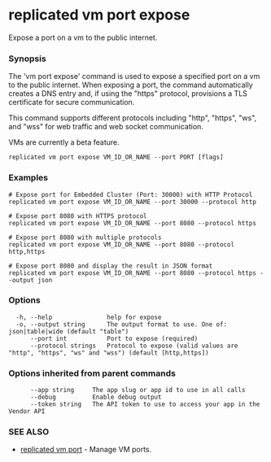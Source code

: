 # replicated vm port expose

Expose a port on a vm to the public internet.

### Synopsis

The 'vm port expose' command is used to expose a specified port on a vm to the public internet. When exposing a port, the command automatically creates a DNS entry and, if using the "https" protocol, provisions a TLS certificate for secure communication.

This command supports different protocols including "http", "https", "ws", and "wss" for web traffic and web socket communication.

VMs are currently a beta feature.

```
replicated vm port expose VM_ID_OR_NAME --port PORT [flags]
```

### Examples

```
# Expose port for Embedded Cluster (Port: 30000) with HTTP Protocol
replicated vm port expose VM_ID_OR_NAME --port 30000 --protocol http

# Expose port 8080 with HTTPS protocol
replicated vm port expose VM_ID_OR_NAME --port 8080 --protocol https

# Expose port 8080 with multiple protocols
replicated vm port expose VM_ID_OR_NAME --port 8080 --protocol http,https

# Expose port 8080 and display the result in JSON format
replicated vm port expose VM_ID_OR_NAME --port 8080 --protocol https --output json
```

### Options

```
  -h, --help               help for expose
  -o, --output string      The output format to use. One of: json|table|wide (default "table")
      --port int           Port to expose (required)
      --protocol strings   Protocol to expose (valid values are "http", "https", "ws" and "wss") (default [http,https])
```

### Options inherited from parent commands

```
      --app string     The app slug or app id to use in all calls
      --debug          Enable debug output
      --token string   The API token to use to access your app in the Vendor API
```

### SEE ALSO

* [replicated vm port](replicated-cli-vm-port)	 - Manage VM ports.

